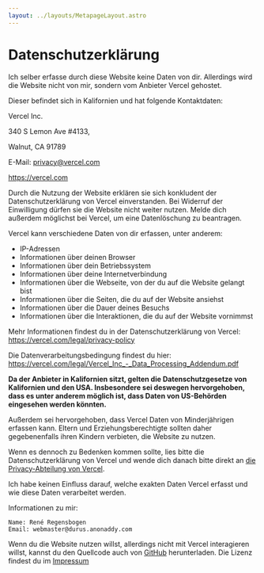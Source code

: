```yaml
---
layout: ../layouts/MetapageLayout.astro
---
```


# Datenschutzerklärung

Ich selber erfasse durch diese Website keine Daten von dir.
Allerdings wird die Website nicht von mir, sondern vom Anbieter Vercel gehostet.

Dieser befindet sich in Kalifornien und hat folgende Kontaktdaten:

Vercel Inc.

340 S Lemon Ave #4133,

Walnut, CA 91789 

E-Mail: [privacy@vercel.com](mailto://privacy@vercel.com)

https://vercel.com

Durch die Nutzung der Website erklären sie sich konkludent der Datenschutzerklärung von Vercel einverstanden.
Bei Widerruf der Einwilligung dürfen sie die Website nicht weiter nutzen. Melde dich außerdem möglichst bei Vercel, um eine Datenlöschung zu beantragen.

Vercel kann verschiedene Daten von dir erfassen, unter anderem:

- IP-Adressen
- Informationen über deinen Browser
- Informationen über dein Betriebssystem
- Informationen über deine Internetverbindung
- Informationen über die Webseite, von der du auf die Website gelangt bist
- Informationen über die Seiten, die du auf der Website ansiehst
- Informationen über die Dauer deines Besuchs
- Informationen über die Interaktionen, die du auf der Website vornimmst

Mehr Informationen findest du in der Datenschutzerklärung von Vercel: https://vercel.com/legal/privacy-policy

Die Datenverarbeitungsbedingung findest du hier: https://vercel.com/legal/Vercel_Inc_-_Data_Processing_Addendum.pdf

**Da der Anbieter in Kalifornien sitzt, gelten die Datenschutzgesetze von Kalifornien und den USA.
Insbesondere sei deswegen hervorgehoben, dass es unter anderem möglich ist, dass Daten von US-Behörden eingesehen werden könnten.**

Außerdem sei hervorgehoben, dass Vercel Daten von Minderjährigen erfassen kann.
Eltern und Erziehungsberechtigte sollten daher gegebenenfalls ihren Kindern verbieten, die Website zu nutzen.

Wenn es dennoch zu Bedenken kommen sollte, lies bitte die Datenschutzerklärung von Vercel und wende dich danach bitte direkt an [die Privacy-Abteilung von Vercel](mailto://privacy@vercel.com).

Ich habe keinen Einfluss darauf, welche exakten Daten Vercel erfasst und wie diese Daten verarbeitet werden.

Informationen zu mir:

```
Name: René Regensbogen
Email: webmaster@durus.anonaddy.com
```

Wenn du die Website nutzen willst,
allerdings nicht mit Vercel interagieren willst, kannst du den Quellcode auch von [GitHub](github.com/durus-r/blog) herunterladen.
Die Lizenz findest du im [Impressum](./impressum)

